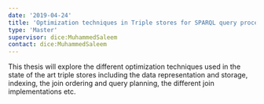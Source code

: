 ```yaml
---
date: '2019-04-24'
title: 'Optimization techniques in Triple stores for SPARQL query processing'
type: 'Master'
supervisor: dice:MuhammedSaleem
contact: dice:MuhammedSaleem
---
```


This thesis will explore the different  optimization techniques used in the state of the art triple stores including the data representation and storage, indexing, the join ordering and query planning, the different join implementations etc.
